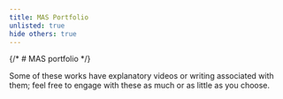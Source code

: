 ```yaml
---
title: MAS Portfolio
unlisted: true
hide others: true
---
```


{/* # MAS portfolio */}

Some of these works have explanatory videos or writing associated with them; feel free to engage with these as much or as little as you choose.